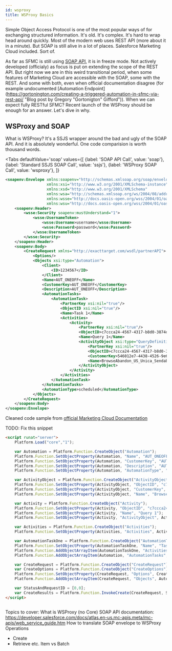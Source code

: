 ```yaml
---
id: wsproxy
title: WSProxy Basics
---
```



<LeadText content='Make SOAP API great again!' />

Simple Object Access Protocol is one of the most popular ways of for exchanging structured information. It's old. It's complex. It's hard to wrap head around quickly. Most of the modern web uses REST API (more about it in a minute). But SOAP is still alive in a lot of places. Salesforce Marketing Cloud included. Sort of.

As far as SFMC is still using [SOAP API](https://developer.salesforce.com/docs/atlas.en-us.mc-apis.meta/mc-apis/web_service_guide.htm "SFMC SOAP API Official Documentation"), it is in freeze mode. Not actively developed (officialy) as focus is put on extending the scope of the REST API. But right now we are in this weird transitional period, when some features of Marketing Cloud are accessible with the SOAP, some with the REST. And some with both, even when official documentation disagree (for example undocumented [Automation Endpoint](https://gortonington.com/creating-a-triggered-automation-in-sfmc-via-rest-api/ "Blog post by Gregory "Gortonigton" Gifford")). When we can expect fully RESTful SFMC? Recent launch of the WSProxy should be enough for an answer. Let's dive in why.

## WSProxy and SOAP

What is WSProxy? It's a SSJS wrapper around the bad and ugly of the SOAP API. And it is absolutely wonderful. One code comparision is worth thousand words.

<Tabs
    defaultValue='soap'
    values={[
        {label: 'SOAP API Call', value: 'soap'},
        {label: 'Standard SSJS SOAP Call', value: 'ssjs'},
        {label: 'WSProxy SOAP Call', value: 'wsproxy'},
    ]}
>
<TabItem value='soap'>

```xml title="Create an Automation with SOAP"
<soapenv:Envelope xmlns:soapenv="http://schemas.xmlsoap.org/soap/envelope/"
                  xmlns:xsi="http://www.w3.org/2001/XMLSchema-instance"
                  xmlns:xsd="http://www.w3.org/2001/XMLSchema"
                  xmlns:wsa="http://schemas.xmlsoap.org/ws/2004/08/addressing"
                  xmlns:wsse="http://docs.oasis-open.org/wss/2004/01/oasis-200401-wss-wssecurity-secext-1.0.xsd"
                  xmlns:wsu="http://docs.oasis-open.org/wss/2004/01/oasis-200401-wss-wssecurity-utility-1.0.xsd">
    <soapenv:Header>
        <wsse:Security soapenv:mustUnderstand="1">
            <wsse:UsernameToken>
                <wsse:Username>username</wsse:Username>
                <wsse:Password>password</wsse:Password>
            </wsse:UsernameToken>
        </wsse:Security>
    </soapenv:Header>
    <soapenv:Body>
        <CreateRequest xmlns="http://exacttarget.com/wsdl/partnerAPI">
            <Options/>
            <Objects xsi:type="Automation">
                <Client>
                    <ID>1234567</ID>
                </Client>
                <Name>AUT_ONEOFF</Name>
                <CustomerKey>AUT_ONEOFF</CustomerKey>
                <Description>AUT_ONEOFF</Description>
                <AutomationTasks>
                    <AutomationTask>
                        <PartnerKey xsi:nil="true"/>
                        <ObjectID xsi:nil="true"/>
                        <Name>Task 1</Name>
                        <Activities>
                            <Activity>
                                <PartnerKey xsi:nil="true"/>
                                <ObjectID>c7ccca24-4567-4317-b8d0-3874d69c130c</ObjectID>
                                <Name>Query 1</Name>
                                <ActivityObject xsi:type="QueryDefinition">
                                    <PartnerKey xsi:nil="true"/>
                                    <ObjectID>c7ccca24-4567-4317-b8d0-3874d69c130c</ObjectID>
                                    <CustomerKey>546012e7-4438-4526-9e6c-5ec73939848b</CustomerKey>
                                    <Name>BrowseAbandon_US_Unica_Sendable_Audience_Approved</Name>
                                </ActivityObject>
                            </Activity>
                        </Activities>
                    </AutomationTask>
                </AutomationTasks>
                <AutomationType>scheduled</AutomationType>
            </Objects>
        </CreateRequest>
    </soapenv:Body>
</soapenv:Envelope>
```

Cleaned code sample from [official Marketing Cloud Documentation](https://developer.salesforce.com/docs/atlas.en-us.noversion.mc-apis.meta/mc-apis/interacting_with_automation_studio_via_the_web_service_soap_api.htm)

</TabItem>
<TabItem value='ssjs'>

TODO: Fix this snippet
```html
<script runat="server">
    Platform.Load("core","1");

    var Automation = Platform.Function.CreateObject("Automation");
    Platform.Function.SetObjectProperty(Automation, "Name", "AUT_ONEOFF);
    Platform.Function.SetObjectProperty(Automation, "CustomerKey", "AUT_ONEOFF);
    Platform.Function.SetObjectProperty(Automation, "Description", "AUT_ONEOFF);
    Platform.Function.SetObjectProperty(Automation, "AutomationType", "scheduled");

    var ActivityObject = Platform.Function.CreateObject("ActivityObject");
    Platform.Function.SetObjectProperty(ActivityObject, "ObjectID", "c7ccca24-4567-4317-b8d0-3874d69c130c");
    Platform.Function.SetObjectProperty(ActivityObject, "CustomerKey", "546012e7-4438-4526-9e6c-5ec73939848b");
    Platform.Function.SetObjectProperty(ActivityObject, "Name", "BrowseAbandon_US_Unica_Sendable_Audience_Approved");

    var Activity = Platform.Function.CreateObject("Activity");
    Platform.Function.SetObjectProperty(Activity, "ObjectID", "c7ccca24-4567-4317-b8d0-3874d69c130c");
    Platform.Function.SetObjectProperty(Activity, "Name", "Query 1");
    Platform.Function.SetObjectProperty(Activity, "ActivityObject", ActivityObject);

    var Activities = Platform.Function.CreateObject("Activities");
    Platform.Function.SetObjectProperty(Activities, "Activities", Activity);

    var AutomationTaskOne = Platform.Function.CreateObject("AutomationTask");
    Platform.Function.SetObjectProperty(AutomationTaskOne, "Name", "Task One");
    Platform.Function.AddObjectArrayItem(AutomationTaskOne, "Activities", ImportActivity);
    Platform.Function.AddObjectArrayItem(Automation, "AutomationTasks", AutomationTaskOne);

    var CreateRequest = Platform.Function.CreateObject("CreateRequest");
    var CreateOptions = Platform.Function.CreateObject("CreateOptions");
    Platform.Function.SetObjectProperty(CreateRequest, "Options", CreateOptions);
    Platform.Function.AddObjectArrayItem(CreateRequest, "Objects", Automation);

    var StatusAndRequestID = [0,0];
    var CreateResults = Platform.Function.InvokeCreate(CreateRequest, StatusAndRequestID);
</script>
```

</TabItem>
<TabItem value='wsproxy'>

```

```

</TabItem>
</Tabs>


Topics to cover:
What is WSProxy (no Core)
SOAP API documentation: https://developer.salesforce.com/docs/atlas.en-us.mc-apis.meta/mc-apis/web_service_guide.htm
How to translate SOAP envelope to WSProxy
Operations
- Create
- Retrieve
etc.
Item vs Batch